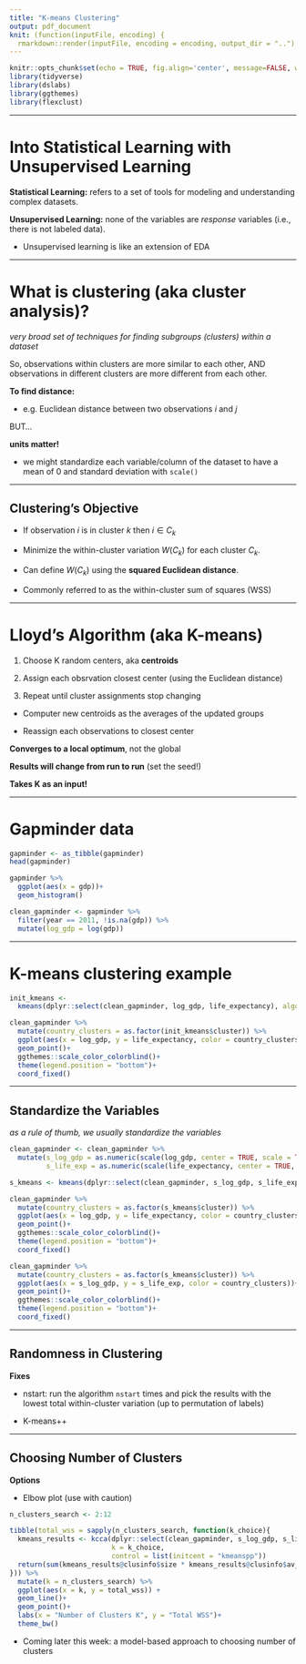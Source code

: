 ```yaml
---
title: "K-means Clustering"
output: pdf_document
knit: (function(inputFile, encoding) {
  rmarkdown::render(inputFile, encoding = encoding, output_dir = "..") }) 
---
```


```r
knitr::opts_chunk$set(echo = TRUE, fig.align='center', message=FALSE, warning=FALSE)
library(tidyverse)
library(dslabs)
library(ggthemes)
library(flexclust)
```

----

# Into Statistical Learning with Unsupervised Learning 

**Statistical Learning:** refers to a set of tools for modeling and understanding complex datasets.

**Unsupervised Learning:** none of the variables are *response* variables (i.e., there is not labeled data). 
 
  * Unsupervised learning is like an extension of EDA
  
----
  
# What is clustering (aka cluster analysis)?

  *very broad set of techniques for finding subgroups (clusters) within a dataset*

So, observations within clusters are more similar to each other, AND observations in different clusters are more different from each other.

**To find distance:**

* e.g. Euclidean distance between two observations *i* and *j*

BUT...

  **units matter!** 

* we might standardize each variable/column of the dataset to have a mean of 0 and standard deviation with `scale()`

----

## Clustering's Objective

* If observation *i* is in cluster *k* then $i \in C_k$

* Minimize the within-cluster variation $W(C_k)$ for each cluster $C_k$.

* Can define $W(C_k)$ using the **squared Euclidean distance**.

* Commonly referred to as the within-cluster sum of squares (WSS)

----

# Lloyd's Algorithm (aka K-means)

(1) Choose K random centers, aka **centroids**

(2) Assign each obsrvation closest center (using the Euclidean distance)

(3) Repeat until cluster assignments stop changing 

  * Computer new centroids as the averages of the updated groups 
  
  * Reassign each observations to closest center

**Converges to a local optimum**, not the global

**Results will change from run to run** (set the seed!)

**Takes K as an input!**

----

# Gapminder data 

```r
gapminder <- as_tibble(gapminder)
head(gapminder)
```

```r
gapminder %>% 
  ggplot(aes(x = gdp))+
  geom_histogram()
```


```r
clean_gapminder <- gapminder %>% 
  filter(year == 2011, !is.na(gdp)) %>% 
  mutate(log_gdp = log(gdp))
```

----

# K-means clustering example

```r
init_kmeans <-
  kmeans(dplyr::select(clean_gapminder, log_gdp, life_expectancy), algorithm = "Lloyd", centers = 4, nstart = 1)

clean_gapminder %>% 
  mutate(country_clusters = as.factor(init_kmeans$cluster)) %>% 
  ggplot(aes(x = log_gdp, y = life_expectancy, color = country_clusters))+
  geom_point()+
  ggthemes::scale_color_colorblind()+
  theme(legend.position = "bottom")+
  coord_fixed()
```

----

## Standardize the Variables

*as a rule of thumb, we usually standardize the variables*

```r
clean_gapminder <- clean_gapminder %>% 
  mutate(s_log_gdp = as.numeric(scale(log_gdp, center = TRUE, scale = TRUE)),
         s_life_exp = as.numeric(scale(life_expectancy, center = TRUE, scale = TRUE)))

s_kmeans <- kmeans(dplyr::select(clean_gapminder, s_log_gdp, s_life_exp), algorithm = "Lloyd", centers = 4, nstart = 1)

clean_gapminder %>% 
  mutate(country_clusters = as.factor(s_kmeans$cluster)) %>% 
  ggplot(aes(x = log_gdp, y = life_expectancy, color = country_clusters))+
  geom_point()+
  ggthemes::scale_color_colorblind()+
  theme(legend.position = "bottom")+
  coord_fixed()
```

```r
clean_gapminder %>% 
  mutate(country_clusters = as.factor(s_kmeans$cluster)) %>% 
  ggplot(aes(x = s_log_gdp, y = s_life_exp, color = country_clusters))+
  geom_point()+
  ggthemes::scale_color_colorblind()+
  theme(legend.position = "bottom")+
  coord_fixed()
```

----

## Randomness in Clustering

**Fixes**

* nstart: run the algorithm `nstart` times and pick the results with the lowest total within-cluster variation (up to permutation of labels)

* K-means++

----

## Choosing Number of Clusters

**Options**

* Elbow plot (use with caution)

```r
n_clusters_search <- 2:12

tibble(total_wss = sapply(n_clusters_search, function(k_choice){
  kmeans_results <- kcca(dplyr::select(clean_gapminder, s_log_gdp, s_life_exp),
                         k = k_choice,
                         control = list(initcent = "kmeanspp"))
  return(sum(kmeans_results@clusinfo$size * kmeans_results@clusinfo$av_dist))
})) %>% 
  mutate(k = n_clusters_search) %>% 
  ggplot(aes(x = k, y = total_wss)) +
  geom_line()+
  geom_point()+
  labs(x = "Number of Clusters K", y = "Total WSS")+
  theme_bw()
```


* Coming later this week: a model-based approach to choosing number of clusters
